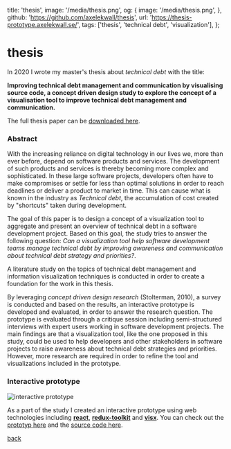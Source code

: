   title: 'thesis',
  image: '/media/thesis.png',
  og: {
    image: '/media/thesis.png',
  },
  github: 'https://github.com/axelekwall/thesis',
  url: 'https://thesis-prototype.axelekwall.se/',
  tags: ['thesis', 'technical debt', 'visualization'],
};

# thesis

In 2020 I wrote my master's thesis about _technical debt_ with the title:

**Improving technical debt management and communication by visualising source code, a concept driven design study to explore the concept of a visualisation tool to improve technical debt management and communication.**

The full thesis paper can be [downloaded here](https://github.com/axelekwall/thesis/raw/master/thesis.pdf).

### Abstract

With the increasing reliance on digital technology in our lives we, more than ever before, depend on software products and services.
The development of such products and services is thereby becoming more complex and sophisticated.
In these large software projects, developers often have to make compromises or settle for less than optimal solutions in order to reach deadlines or deliver a product to market in time.
This can cause what is known in the industry as _Technical debt_, the accumulation of cost created by "shortcuts" taken during development.

The goal of this paper is to design a concept of a visualization tool to aggregate and present an overview of technical debt in a software development project.
Based on this goal, the study tries to answer the following question: _Can a visualization tool help software development teams manage technical debt by improving awareness and communication about technical debt strategy and priorities?_.

A literature study on the topics of technical debt management and information visualization techniques is conducted in order to create a foundation for the work in this thesis.

By leveraging _concept driven design research_ (Stolterman, 2010), a survey is conducted and based on the results, an interactive prototype is developed and evaluated, in order to answer the research question.
The prototype is evaluated through a critique session including semi-structured interviews with expert users working in software development projects.
The main findings are that a visualization tool, like the one proposed in this study, could be used to help developers and other stakeholders in software projects to raise awareness about technical debt strategies and priorities.
However, more research are required in order to refine the tool and visualizations included in the prototype.

### Interactive prototype

![interactive prototype](/media/thesis.png)

As a part of the study I created an interactive prototype using web technologies including [**react**](https://github.com/facebook/react), [**redux-toolkit**](https://github.com/reduxjs/redux-toolkit) and [**visx**](https://github.com/airbnb/visx). You can check out the [prototyp here](https://thesis-prototype.axelekwall.se/) and the [source code here](https://github.com/axelekwall/thesis-prototype).

[back](/work)
